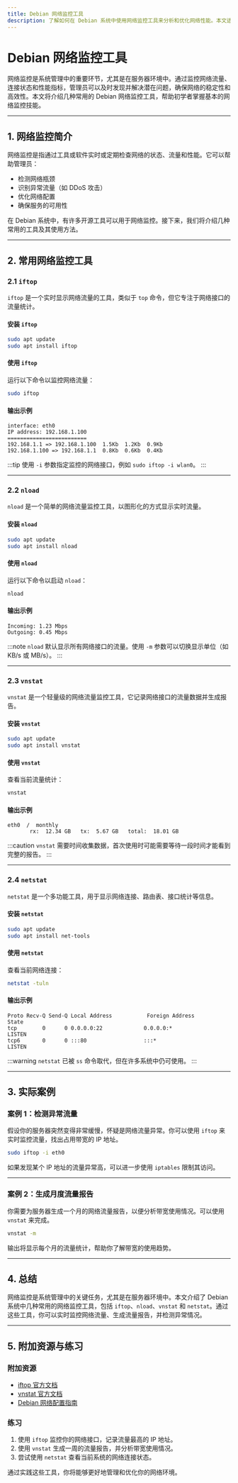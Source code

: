 ```yaml
---
title: Debian 网络监控工具
description: 了解如何在 Debian 系统中使用网络监控工具来分析和优化网络性能。本文适合初学者，涵盖常用工具的使用方法和实际案例。
---
```


# Debian 网络监控工具

网络监控是系统管理中的重要环节，尤其是在服务器环境中。通过监控网络流量、连接状态和性能指标，管理员可以及时发现并解决潜在问题，确保网络的稳定性和高效性。本文将介绍几种常用的 Debian 网络监控工具，帮助初学者掌握基本的网络监控技能。

---

## 1. 网络监控简介

网络监控是指通过工具或软件实时或定期检查网络的状态、流量和性能。它可以帮助管理员：

- 检测网络瓶颈
- 识别异常流量（如 DDoS 攻击）
- 优化网络配置
- 确保服务的可用性

在 Debian 系统中，有许多开源工具可以用于网络监控。接下来，我们将介绍几种常用的工具及其使用方法。

---

## 2. 常用网络监控工具

### 2.1 `iftop`

`iftop` 是一个实时显示网络流量的工具，类似于 `top` 命令，但它专注于网络接口的流量统计。

#### 安装 `iftop`
```bash
sudo apt update
sudo apt install iftop
```

#### 使用 `iftop`
运行以下命令以监控网络流量：
```bash
sudo iftop
```

#### 输出示例
```
interface: eth0
IP address: 192.168.1.100
=========================
192.168.1.1 => 192.168.1.100  1.5Kb  1.2Kb  0.9Kb
192.168.1.100 => 192.168.1.1  0.8Kb  0.6Kb  0.4Kb
```

:::tip
使用 `-i` 参数指定监控的网络接口，例如 `sudo iftop -i wlan0`。
:::

---

### 2.2 `nload`

`nload` 是一个简单的网络流量监控工具，以图形化的方式显示实时流量。

#### 安装 `nload`
```bash
sudo apt update
sudo apt install nload
```

#### 使用 `nload`
运行以下命令以启动 `nload`：
```bash
nload
```

#### 输出示例
```
Incoming: 1.23 Mbps
Outgoing: 0.45 Mbps
```

:::note
`nload` 默认显示所有网络接口的流量。使用 `-m` 参数可以切换显示单位（如 KB/s 或 MB/s）。
:::

---

### 2.3 `vnstat`

`vnstat` 是一个轻量级的网络流量监控工具，它记录网络接口的流量数据并生成报告。

#### 安装 `vnstat`
```bash
sudo apt update
sudo apt install vnstat
```

#### 使用 `vnstat`
查看当前流量统计：
```bash
vnstat
```

#### 输出示例
```
eth0  /  monthly
       rx:  12.34 GB   tx:  5.67 GB   total:  18.01 GB
```

:::caution
`vnstat` 需要时间收集数据，首次使用时可能需要等待一段时间才能看到完整的报告。
:::

---

### 2.4 `netstat`

`netstat` 是一个多功能工具，用于显示网络连接、路由表、接口统计等信息。

#### 安装 `netstat`
```bash
sudo apt update
sudo apt install net-tools
```

#### 使用 `netstat`
查看当前网络连接：
```bash
netstat -tuln
```

#### 输出示例
```
Proto Recv-Q Send-Q Local Address           Foreign Address         State
tcp        0      0 0.0.0.0:22             0.0.0.0:*               LISTEN
tcp6       0      0 :::80                  :::*                    LISTEN
```

:::warning
`netstat` 已被 `ss` 命令取代，但在许多系统中仍可使用。
:::

---

## 3. 实际案例

### 案例 1：检测异常流量

假设你的服务器突然变得非常缓慢，怀疑是网络流量异常。你可以使用 `iftop` 来实时监控流量，找出占用带宽的 IP 地址。

```bash
sudo iftop -i eth0
```

如果发现某个 IP 地址的流量异常高，可以进一步使用 `iptables` 限制其访问。

---

### 案例 2：生成月度流量报告

你需要为服务器生成一个月的网络流量报告，以便分析带宽使用情况。可以使用 `vnstat` 来完成。

```bash
vnstat -m
```

输出将显示每个月的流量统计，帮助你了解带宽的使用趋势。

---

## 4. 总结

网络监控是系统管理中的关键任务，尤其是在服务器环境中。本文介绍了 Debian 系统中几种常用的网络监控工具，包括 `iftop`、`nload`、`vnstat` 和 `netstat`。通过这些工具，你可以实时监控网络流量、生成流量报告，并检测异常情况。

---

## 5. 附加资源与练习

### 附加资源
- [iftop 官方文档](https://www.ex-parrot.com/~pdw/iftop/)
- [vnstat 官方文档](https://humdi.net/vnstat/)
- [Debian 网络配置指南](https://wiki.debian.org/NetworkConfiguration)

### 练习
1. 使用 `iftop` 监控你的网络接口，记录流量最高的 IP 地址。
2. 使用 `vnstat` 生成一周的流量报告，并分析带宽使用情况。
3. 尝试使用 `netstat` 查看当前系统的网络连接状态。

通过实践这些工具，你将能够更好地管理和优化你的网络环境。
